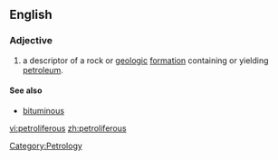==English==

===Adjective===
{{en-adj}} 

# {{geology}} a descriptor of a rock or [[geologic]] [[formation]] containing or yielding [[petroleum]].
 
====See also====
*[[bituminous]]

[[Category:Petrology]]

[[vi:petroliferous]]
[[zh:petroliferous]]